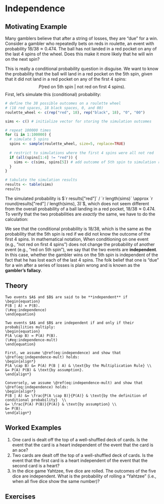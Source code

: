 # Independence {#independence}

## Motivating Example {-}

Many gamblers believe that after a string of losses, they are "due"
for a win. Consider a gambler who repeatedly bets on reds in 
roulette, an event with probability $18 / 38 \approx 0.474$. The ball has
not landed in a red pocket on any of the last 4 spins of the wheel. 
Does this make it more likely that he will win on the next spin?

This is really a conditional probability question in disguise. 
We want to know the probability that the ball will land in a
red pocket on the 5th spin, _given_ that it did not land in a
red pocket on any of the first 4 spins:
$$ P(\text{red on 5th spin}\ |\ \text{not red on first 4 spins}). $$
First, let's simulate this (conditional) probability:
```r
# define the 38 possible outcomes on a roulette wheel
# (18 red spaces, 18 black spaces, 0, and 00)
roulette_wheel <- c(rep("red", 18), rep("black", 18), "0", "00")

sims <- c() # initialize vector for storing the simulation outcomes

# repeat 100000 times
for (i in 1:100000) {
  # simulate 5 spins
  spins <- sample(roulette_wheel, size=5, replace=TRUE)
  
  # restrict to simulations where the first 4 spins were all not red
  if (all(spins[1:4] != "red")) {
    sims <- c(sims, spins[5]) # add outcome of 5th spin to simulation results
  }
}

# tabulate the simulation results
results <- table(sims)
results
```

The simulated probability is 
$`r results["red"]` / `r length(sims)` \approx `r round(results["red"] / length(sims), 3)`$, which 
does not seem different from the overall probability of a ball landing in a red pocket, 
$18 / 38 \approx 0.474$. To verify that the two probabilities are _exactly_ the same, we have to 
do the calculation:

\begin{align*}
P(\text{red on 5th spin}\ |\ \text{not red on first 4 spins}) &= \frac{P(\text{not red on first 4 spins}\ \cap\ \text{red on 5th spin}) }{P(\text{not red on first 4 spins})} \\
&= \frac{ 20^4 \cdot 18 \big/ 38^5 }{20^4 \big/ 38^4} \\
&= \frac{18}{38}.
\end{align*}

We see that the conditional probability is $18 / 38$, which is the same as the probability that the 5th 
spin is red if we did not know the outcome of the first 4 spins. In mathematical notation,
\begin{align*}
P(\text{red on 5th spin}\ |\ \text{not red on first 4 spins}) &= P(\text{red on 5th spin})
\end{align*}
When conditioning on one event (e.g., "not red on first 4 spins") does not change the probability 
of another event (e.g., "red on 5th spin"), we say that the two 
events are **independent**. In this case, whether the gambler wins on the 5th spin is 
independent of the fact that he has lost each of the last 4 spins. The folk belief that one is 
"due" for a win after a series of losses is plain wrong and is known as the **gambler's fallacy**.

## Theory {-}

```definition
Two events $A$ and $B$ are said to be **independent** if 
\begin{equation}
P(B | A) = P(B).
(\#eq:independence)
\end{equation}
```

```theorem
Two events $A$ and $B$ are independent if and only if their probabilities multiply:
\begin{equation}
P(A \cap B) = P(A) P(B).
(\#eq:independence-mult)
\end{equation}
```
```proof
First, we assume \@ref(eq:independence) and show that \@ref(eq:independence-mult) holds:
\begin{align*}
P(A \cap B) &= P(A) P(B | A) & \text{by the Multiplication Rule} \\
&= P(A) P(B) & \text{by assumption}.
\end{align*}

Conversely, we assume \@ref(eq:independence-mult) and show that \@ref(eq:independence) holds:
\begin{align*}
P(B | A) &= \frac{P(A \cap B)}{P(A)} & \text{by the definition of conditional probability}  \\
&= \frac{P(A) P(B)}{P(A)} & \text{by assumption} \\
&= P(B).
\end{align*}
```

## Worked Examples {-}

1. One card is dealt off the top of a well-shuffled deck of cards. Is the event that the card is a 
heart independent of the event that the card is an ace?
2. Two cards are dealt off the top of a well-shuffled deck of cards. Is the event that the 
first card is a heart independent of the event that the second card is a heart?
3. In the dice game Yahtzee, five dice are rolled. The outcomes of the five dice are independent. 
What is the probability of rolling a "Yahtzee" (i.e., when all five dice show the same number)?

## Exercises {-}
